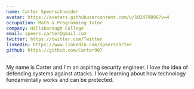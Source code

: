 ```yaml
---
name: Carter Speerschneider
avatar: https://avatars.githubusercontent.com/u/102479896?v=4
occupation: Math & Programming Tutor
company: Hillsborough College
email: speers.carter@gmail.com
twitter: https://twitter.com/Twitter
linkedin: https://www.linkedin.com/speerscarter
github: https://github.com/Carter907
---
```


My name is Carter and I'm an aspiring security engineer. I love the idea of defending systems against attacks. I love learning about how
technology fundamentally works and can be protected. 
